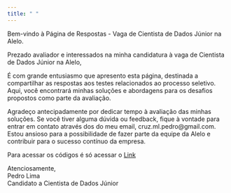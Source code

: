 ```yaml
---
title: " "
---
```


Bem-vindo à Página de Respostas - Vaga de Cientista de Dados Júnior na Alelo.

Prezado avaliador e interessados na minha candidatura à vaga de Cientista de Dados Júnior na Alelo,

É com grande entusiasmo que apresento esta página, destinada a compartilhar as respostas aos testes relacionados ao processo seletivo. Aqui, você encontrará minhas soluções e abordagens para os desafios propostos como parte da avaliação.

Agradeço antecipadamente por dedicar tempo à avaliação das minhas soluções. Se você tiver alguma dúvida ou feedback, fique à vontade para entrar em contato através dos do meu email, cruz.ml.pedro\@gmail.com. Estou ansioso para a possibilidade de fazer parte da equipe da Alelo e contribuir para o sucesso contínuo da empresa.

Para acessar os códigos é só acessar o [Link](https://github.com/cruz-ml-pedro/Teste_Alelo)

Atenciosamente,  
Pedro Lima  
Candidato a Cientista de Dados Júnior
